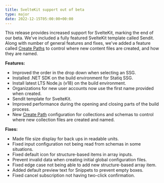 ```yaml
---
title: SvelteKit support out of beta
type: major
date: 2022-12-15T05:00:00+00:00
---
```

This release provides increased support for SvelteKit, marking the end of our beta. We've included a fully featured SvelteKit template called Sendit. Along with number of general features and fixes, we've added a feature called [Create Paths](/documentation/developer-articles/set-the-path-for-new-files/) to control where new content files are created, and how they are named.

**Features:**

* Improved the order in the drop down when selecting an SSG.
* Installed .NET SDK on the build environment for Statiq SSG.
* Install latest LTS Node.js (v18) on the build environment.
* Organizations for new user accounts now use the first name provided when created.
* Sendit template for SvelteKit.
* Improved performance during the opening and closing parts of the build process.
* New [Create Path](/documentation/developer-articles/set-the-path-for-new-files/) configuration for collections and schemas to control where new collection files are created and named.

**Fixes:**

* Made file size display for back ups in readable units.
* Fixed input configuration not being read from schemas in some situations.
* Fixed default icon for structure-based items in array inputs.
* Prevent invalid data when creating initial global configuration files.
* Fixed edge case not being able to add new structure-based array item.
* Added default preview text for Snippets to prevent empty boxes.
* Fixed cancel subscription not having two-click confirmation.